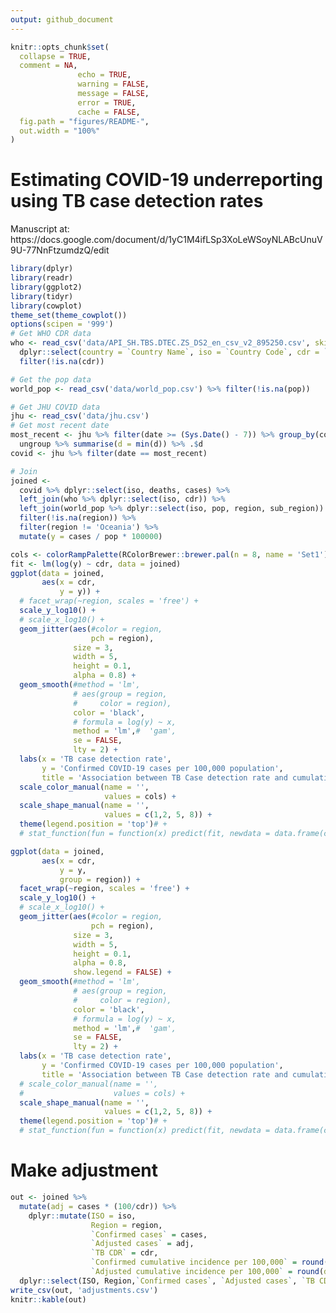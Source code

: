 ```yaml
---
output: github_document
---
```


<!-- README.md is generated from README.Rmd. Please edit that file -->

```r
knitr::opts_chunk$set(
  collapse = TRUE,
  comment = NA, 
               echo = TRUE, 
               warning = FALSE, 
               message = FALSE, 
               error = TRUE, 
               cache = FALSE,
  fig.path = "figures/README-",
  out.width = "100%"
)
```

# Estimating COVID-19 underreporting using TB case detection rates

Manuscript at: https://docs.google.com/document/d/1yC1M4ifLSp3XoLeWSoyNLABcUnuV9U-77NnFtzumdzQ/edit


```r
library(dplyr)
library(readr)
library(ggplot2)
library(tidyr)
library(cowplot)
theme_set(theme_cowplot())
options(scipen = '999')
# Get WHO CDR data
who <- read_csv('data/API_SH.TBS.DTEC.ZS_DS2_en_csv_v2_895250.csv', skip = 3) %>%
  dplyr::select(country = `Country Name`, iso = `Country Code`, cdr = `2018`) %>%
  filter(!is.na(cdr))

# Get the pop data
world_pop <- read_csv('data/world_pop.csv') %>% filter(!is.na(pop))

# Get JHU COVID data
jhu <- read_csv('data/jhu.csv')
# Get most recent date
most_recent <- jhu %>% filter(date >= (Sys.Date() - 7)) %>% group_by(country) %>% summarise(d = max(date)) %>%
  ungroup %>% summarise(d = min(d)) %>% .$d
covid <- jhu %>% filter(date == most_recent)

# Join
joined <- 
  covid %>% dplyr::select(iso, deaths, cases) %>%
  left_join(who %>% dplyr::select(iso, cdr)) %>%
  left_join(world_pop %>% dplyr::select(iso, pop, region, sub_region)) %>%
  filter(!is.na(region)) %>%
  filter(region != 'Oceania') %>%
  mutate(y = cases / pop * 100000)

cols <- colorRampPalette(RColorBrewer::brewer.pal(n = 8, name = 'Set1'))(length(unique(joined$region)))
fit <- lm(log(y) ~ cdr, data = joined)
ggplot(data = joined,
       aes(x = cdr,
           y = y)) +
  # facet_wrap(~region, scales = 'free') +
  scale_y_log10() +
  # scale_x_log10() +
  geom_jitter(aes(#color = region,
                  pch = region),
              size = 3,
              width = 5,
              height = 0.1,
              alpha = 0.8) +
  geom_smooth(#method = 'lm',
              # aes(group = region,
              #     color = region), 
              color = 'black',
              # formula = log(y) ~ x,
              method = 'lm',#  'gam',
              se = FALSE,
              lty = 2) +
  labs(x = 'TB case detection rate',
       y = 'Confirmed COVID-19 cases per 100,000 population',
       title = 'Association between TB Case detection rate and cumulative COVID-19 incidence') +
  scale_color_manual(name = '',
                     values = cols) +
  scale_shape_manual(name = '',
                     values = c(1,2, 5, 8)) +
  theme(legend.position = 'top')# +
  # stat_function(fun = function(x) predict(fit, newdata = data.frame(cdr=x)))

```

```r
ggplot(data = joined,
       aes(x = cdr,
           y = y,
           group = region)) +
  facet_wrap(~region, scales = 'free') +
  scale_y_log10() +
  # scale_x_log10() +
  geom_jitter(aes(#color = region,
                  pch = region),
              size = 3,
              width = 5,
              height = 0.1,
              alpha = 0.8,
              show.legend = FALSE) +
  geom_smooth(#method = 'lm',
              # aes(group = region,
              #     color = region), 
              color = 'black',
              # formula = log(y) ~ x,
              method = 'lm',#  'gam',
              se = FALSE,
              lty = 2) +
  labs(x = 'TB case detection rate',
       y = 'Confirmed COVID-19 cases per 100,000 population',
       title = 'Association between TB Case detection rate and cumulative COVID-19 incidence') +
  # scale_color_manual(name = '',
  #                    values = cols) +
  scale_shape_manual(name = '',
                     values = c(1,2, 5, 8)) +
  theme(legend.position = 'top')# +
  # stat_function(fun = function(x) predict(fit, newdata = data.frame(cdr=x)))

```

# Make adjustment

```r
out <- joined %>%
  mutate(adj = cases * (100/cdr)) %>%
    dplyr::mutate(ISO = iso, 
                  Region = region,
                  `Confirmed cases` = cases,
                  `Adjusted cases` = adj,
                  `TB CDR` = cdr,
                  `Confirmed cumulative incidence per 100,000` = round(cases / pop * 100000, digits = 2),
                  `Adjusted cumulative incidence per 100,000` = round(digits = 2)) %>%
  dplyr::select(ISO, Region,`Confirmed cases`, `Adjusted cases`, `TB CDR`, `Confirmed cumulative incidence per 100,000`,`Adjusted cumulative incidence per 100,000`)
write_csv(out, 'adjustments.csv')
knitr::kable(out)
```